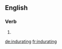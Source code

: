 ==English==

===Verb===
{{head|en|present participle}}

# {{present participle of|indurate|lang=en}}

[[de:indurating]]
[[fr:indurating]]